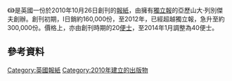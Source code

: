 {{otheruse|i}}
{{DISPLAYTITLE:''i''}}
{{Infobox newspaper
|name              = The i
|image             = 
|caption           = 
|type              = 日報
|format            = 
|foundation        = {{start date|df=yes|2010}}
|owners            = [[亞歷山大·列別傑夫|亞歷山大·列別傑夫]]
|publisher         = Independent Print<br />Tri Active Media (iOS edition)<ref>{{cite web|title=The i for iPad on the App Store|url=http://itunes.apple.com/gb/app/the%20i/id401179271|accessdate=5 July 2011|work=[[Apple_Inc.|Apple]]|archive-date=2012-07-02|archive-url=https://www.webcitation.org/68rjKsg84?url=http://itunes.apple.com/gb/app/the%20i/id401179271|dead-url=no}}</ref>
|political         = 
|headquarters      = [[英國|英國]][[倫敦|倫敦]]
|editor            = [[Oliver_Duff_(editor)|Oliver Duff]]<ref name="Turvill">William Turvill [http://www.pressgazette.co.uk/new-editors-independent-and-i-newspapers "Amol Rajan is made editor of The Independent as Chris Blackhurst becomes group content director"] {{Wayback|url=http://www.pressgazette.co.uk/new-editors-independent-and-i-newspapers |date=20140409050542 }}, ''Press Gazette'', 17 June 2013</ref>
|circulation       = 304,691 (October 2012)
|sister newspapers = [[獨立報|獨立報]]
|ISSN              =
|oclc              =
|website           = {{url|independent.co.uk/i}}
}}

《'''i'''》是英國一份於2010年10月26日創刊的[[報紙|報紙]]，由擁有[[獨立報|獨立報]]的亞歷山大·列別傑夫創辦。創刊初期，I日銷約160,000份，至2012年，已經超越獨立報，急升至約300,000份。價格上，亦由創刊時期的20[[便士|便士]]，至2014年1月調整為40便士。

==參考資料==
{{REFLIST}}

{{英國媒體}}

[[Category:英國報紙|Category:英國報紙]]
[[Category:2010年建立的出版物|Category:2010年建立的出版物]]
{{newspaper-stub}}